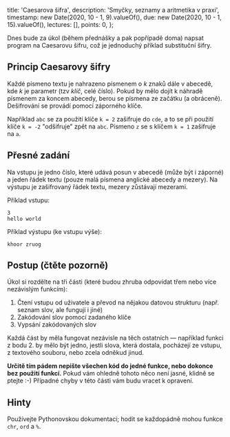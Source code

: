   title: 'Caesarova šifra',
  description: 'Smyčky, seznamy a aritmetika  v praxi',
  timestamp: new Date(2020, 10 - 1, 9).valueOf(),
  due: new Date(2020, 10 - 1, 15).valueOf(),
  lectures: [],
  points: 0,
};

Dnes bude za úkol (během přednášky a pak popřípadě doma) napsat program na Caesarovu šifru, což je jednoduchý příklad substituční šifry.

## Princip Caesarovy šifry

Každé písmeno textu je nahrazeno písmenem o _k_ znaků dále v abecedě, kde _k_ je parametr (tzv _klíč_, celé číslo). Pokud by mělo dojít k náhradě písmenem za koncem abecedy, berou se písmena ze začátku (a obráceně). Dešifrování se provádí pomocí záporného klíče.

Například `abc` se za použití klíče `k = 2` zašifruje do `cde`, a to se při použití klíče `k = -2` "odšifruje" zpět na `abc`. Písmeno `z` se s klíčem `k = 1` zašifruje na `a`.

## Přesné zadání

Na vstupu je jedno číslo, které udává posun v abecedě (může být i záporné) a jeden řádek textu (pouze malá písmena anglické abecedy a mezery). Na výstupu je zašifrovaný řádek textu, mezery zůstávají mezerami.

Příklad vstupu:

```
3
hello world
```

Příklad výstupu (ke vstupu výše):

```
khoor zruog
```

## Postup (čtěte pozorně)

Úkol si rozdělte na tři části (které budou zhruba odpovídat třem nebo více nezávislým funkcím):

1. Čtení vstupu od uživatele a převod na nějakou datovou strukturu (např. seznam slov, ale fungují i jiné)
2. Zakódování slov pomocí zadaného klíče
3. Vypsání zakódovaných slov

Každá část by měla fungovat nezávisle na těch ostatních — například funkci z bodu 2. by mělo být jedno, jestli slova, která dostala, pocházejí ze vstupu, z textového souboru, nebo zcela odněkud jinud.

**Určitě tím pádem nepište všechen kód do jedné funkce, nebo dokonce bez použití funkcí.** Pokud vám ohledně tohoto něco není jasné, klidně se ptejte :-) Případné chyby v této části vám budu vracet k opravení.

## Hinty

Používejte Pythonovskou dokumentaci; hodit se každopádně mohou funkce `chr`, `ord` a `%`.
